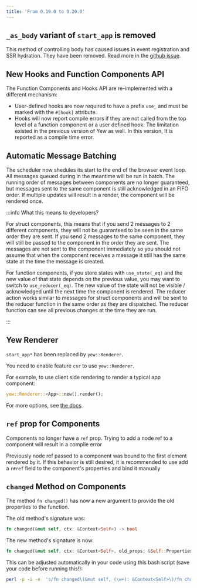 ```yaml
---
title: 'From 0.19.0 to 0.20.0'
---
```


## `_as_body` variant of `start_app` is removed

This method of controlling body has caused issues in event registration and
SSR hydration. They have been removed. Read more in the [github issue](https://github.com/yewstack/yew/pull/2346).

## New Hooks and Function Components API

The Function Components and Hooks API are re-implemented with a different mechanism:

-   User-defined hooks are now required to have a prefix `use_` and must be marked with the `#[hook]` attribute.
-   Hooks will now report compile errors if they are not called from the top level of a function component
    or a user defined hook. The limitation existed in the previous version of Yew as well. In this version,
    It is reported as a compile time error.

## Automatic Message Batching

The scheduler now shedules its start to the end of the browser event loop.
All messages queued during in the meantime will be run in batch.
The running order of messages between components are no longer guaranteed, but
messages sent to the same component is still acknowledged in an FIFO order.
If multiple updates will result in a render, the component will be rendered
once.

:::info What this means to developers?

For struct components, this means that if you send 2 messages to 2 different
components, they will not be guaranteed to be seen in the same order they are
sent. If you send 2 messages to the same component, they will still be passed
to the component in the order they are sent. The messages are not sent to the
component immediately so you should not assume that when the component receives
a message it still has the same state at the time the message is created.

For function components, if you store states with `use_state(_eq)`
and the new value of that state depends on the previous value,
you may want to switch to `use_reducer(_eq)`. The new value of the state will
not be visible / acknowledged until the next time the component is rendered.
The reducer action works similar to messages for struct components and
will be sent to the reducer function in the same order as they are dispatched.
The reducer function can see all previous changes at the time they are run.

:::

## Yew Renderer

`start_app*` has been replaced by `yew::Renderer`.

You need to enable feature `csr` to use `yew::Renderer`.

For example, to use client side rendering to render a typical app component:

```rust ,ignore
yew::Renderer::<App>::new().render();
```

For more options, see [the docs](https://docs.rs/yew/latest/yew/struct.Renderer.html).

## `ref` prop for Components

Components no longer have a `ref` prop. Trying to add a node ref to a component
will result in a compile error

Previously node ref passed to a component was bound to the first element rendered by it.
If this behavior is still desired, it is recommended to use add a `r#ref` field to the
component's properties and bind it manually

## `changed` Method on Components

The method `fn changed()` has now a new argument to provide the old properties
to the function.

The old method's signature was:

```rust ,ignore
fn changed(&mut self, ctx: &Context<Self>) -> bool
```

The new method's signature is now:

```rust ,ignore
fn changed(&mut self, ctx: &Context<Self>, old_props: &Self::Properties) -> bool
```

This can be adjusted automatically in your code using this bash script (save
your code before running this!):

```bash
perl -p -i -e  's/fn changed\(&mut self, (\w+): &Context<Self>\)/fn changed(&mut self, $1: &Context<Self>, _old_props: &Self::Properties)/g' $(find . -name \*.rs)
```
